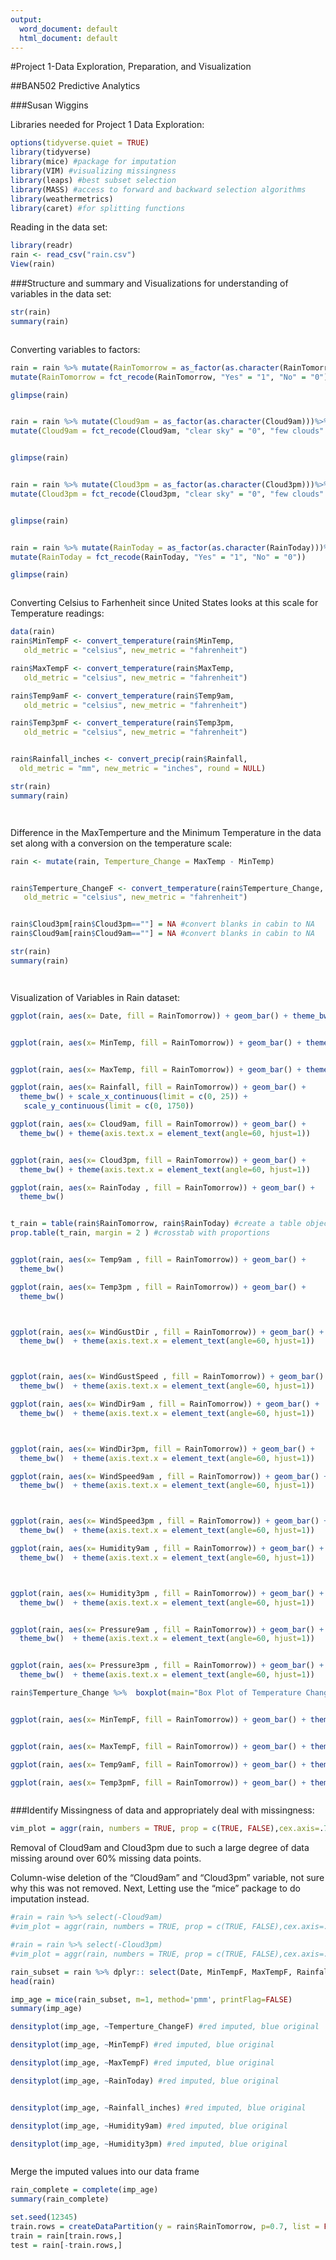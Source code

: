 ---
output:
  word_document: default
  html_document: default
---
#Project 1-Data Exploration, Preparation, and Visualization

##BAN502 Predictive Analytics

###Susan Wiggins

Libraries needed for Project 1 Data Exploration:

```{r}

options(tidyverse.quiet = TRUE)
library(tidyverse)
library(mice) #package for imputation
library(VIM) #visualizing missingness
library(leaps) #best subset selection
library(MASS) #access to forward and backward selection algorithms
library(weathermetrics)
library(caret) #for splitting functions

```

Reading in the data set:

```{r}

library(readr)
rain <- read_csv("rain.csv")
View(rain)


```

###Structure and summary and Visualizations for understanding of variables in the data set:




```{r}


str(rain)
summary(rain)

```

```{r}



```



Converting variables to factors:

```{r}

rain = rain %>% mutate(RainTomorrow = as_factor(as.character(RainTomorrow)))%>% 
mutate(RainTomorrow = fct_recode(RainTomorrow, "Yes" = "1", "No" = "0"))

glimpse(rain)


rain = rain %>% mutate(Cloud9am = as_factor(as.character(Cloud9am)))%>% 
mutate(Cloud9am = fct_recode(Cloud9am, "clear sky" = "0", "few clouds" = "1",  "2", "scattered clouds" = "3", "4","broken" = "5", "6","7", "completely overcast" = "8"))


glimpse(rain)


rain = rain %>% mutate(Cloud3pm = as_factor(as.character(Cloud3pm)))%>% 
mutate(Cloud3pm = fct_recode(Cloud3pm, "clear sky" = "0", "few clouds" = "1",  "2", "scattered clouds" = "3", "4","broken" = "5", "6","7", "completely overcast" = "8"))


glimpse(rain)


rain = rain %>% mutate(RainToday = as_factor(as.character(RainToday)))%>% 
mutate(RainToday = fct_recode(RainToday, "Yes" = "1", "No" = "0"))

glimpse(rain)



```

Converting Celsius to Farhenheit since United States looks at this scale for 
Temperature readings:

```{r}



data(rain)
rain$MinTempF <- convert_temperature(rain$MinTemp,
   old_metric = "celsius", new_metric = "fahrenheit")

rain$MaxTempF <- convert_temperature(rain$MaxTemp,
   old_metric = "celsius", new_metric = "fahrenheit")

rain$Temp9amF <- convert_temperature(rain$Temp9am,
   old_metric = "celsius", new_metric = "fahrenheit")

rain$Temp3pmF <- convert_temperature(rain$Temp3pm,
   old_metric = "celsius", new_metric = "fahrenheit")


rain$Rainfall_inches <- convert_precip(rain$Rainfall,
  old_metric = "mm", new_metric = "inches", round = NULL)

str(rain)
summary(rain)




```

Difference in the MaxTemperture and the Minimum Temperature in the data set along with a conversion on the temperature scale:

```{r}

rain <- mutate(rain, Temperture_Change = MaxTemp - MinTemp)


rain$Temperture_ChangeF <- convert_temperature(rain$Temperture_Change,
   old_metric = "celsius", new_metric = "fahrenheit")


rain$Cloud3pm[rain$Cloud3pm==""] = NA #convert blanks in cabin to NA
rain$Cloud9am[rain$Cloud9am==""] = NA #convert blanks in cabin to NA

str(rain)
summary(rain)



```



```{r}

```



Visualization of Variables in Rain dataset:

```{r}

ggplot(rain, aes(x= Date, fill = RainTomorrow)) + geom_bar() + theme_bw()



```


```{r}

ggplot(rain, aes(x= MinTemp, fill = RainTomorrow)) + geom_bar() + theme_bw()



```


```{r}


ggplot(rain, aes(x= MaxTemp, fill = RainTomorrow)) + geom_bar() + theme_bw()

```

```{r}

ggplot(rain, aes(x= Rainfall, fill = RainTomorrow)) + geom_bar() + 
  theme_bw() + scale_x_continuous(limit = c(0, 25)) +
   scale_y_continuous(limit = c(0, 1750))
```

```{r}


ggplot(rain, aes(x= Cloud9am, fill = RainTomorrow)) + geom_bar() + 
  theme_bw() + theme(axis.text.x = element_text(angle=60, hjust=1))



```


```{r}


ggplot(rain, aes(x= Cloud3pm, fill = RainTomorrow)) + geom_bar() + 
  theme_bw() + theme(axis.text.x = element_text(angle=60, hjust=1)) 


```


```{r}



ggplot(rain, aes(x= RainToday , fill = RainTomorrow)) + geom_bar() + 
  theme_bw() 



```

```{r}


t_rain = table(rain$RainTomorrow, rain$RainToday) #create a table object
prop.table(t_rain, margin = 2 ) #crosstab with proportions



```


```{r}


ggplot(rain, aes(x= Temp9am , fill = RainTomorrow)) + geom_bar() + 
  theme_bw() 


```



```{r}


ggplot(rain, aes(x= Temp3pm , fill = RainTomorrow)) + geom_bar() + 
  theme_bw() 




```


```{r}



ggplot(rain, aes(x= WindGustDir , fill = RainTomorrow)) + geom_bar() + 
  theme_bw()  + theme(axis.text.x = element_text(angle=60, hjust=1)) 




```



```{r}


ggplot(rain, aes(x= WindGustSpeed , fill = RainTomorrow)) + geom_bar() + 
  theme_bw()  + theme(axis.text.x = element_text(angle=60, hjust=1)) 


```



```{r}

ggplot(rain, aes(x= WindDir9am , fill = RainTomorrow)) + geom_bar() + 
  theme_bw()  + theme(axis.text.x = element_text(angle=60, hjust=1)) 




```

```{r}


ggplot(rain, aes(x= WindDir3pm, fill = RainTomorrow)) + geom_bar() + 
  theme_bw()  + theme(axis.text.x = element_text(angle=60, hjust=1)) 


```

```{r}

ggplot(rain, aes(x= WindSpeed9am , fill = RainTomorrow)) + geom_bar() + 
  theme_bw()  + theme(axis.text.x = element_text(angle=60, hjust=1)) 




```


```{r}


ggplot(rain, aes(x= WindSpeed3pm , fill = RainTomorrow)) + geom_bar() + 
  theme_bw()  + theme(axis.text.x = element_text(angle=60, hjust=1)) 


```


```{r}

ggplot(rain, aes(x= Humidity9am , fill = RainTomorrow)) + geom_bar() + 
  theme_bw()  + theme(axis.text.x = element_text(angle=60, hjust=1)) 




```


```{r}

ggplot(rain, aes(x= Humidity3pm , fill = RainTomorrow)) + geom_bar() + 
  theme_bw()  + theme(axis.text.x = element_text(angle=60, hjust=1)) 



```


```{r}

ggplot(rain, aes(x= Pressure9am , fill = RainTomorrow)) + geom_bar() + 
  theme_bw()  + theme(axis.text.x = element_text(angle=60, hjust=1)) 



```


```{r}


ggplot(rain, aes(x= Pressure3pm , fill = RainTomorrow)) + geom_bar() + 
  theme_bw()  + theme(axis.text.x = element_text(angle=60, hjust=1)) 


```


```{r}




rain$Temperture_Change %>%  boxplot(main="Box Plot of Temperature Change", ylab="TempertureChange", col = "grey")



```


```{r}


ggplot(rain, aes(x= MinTempF, fill = RainTomorrow)) + geom_bar() + theme_bw()



```


```{r}



ggplot(rain, aes(x= MaxTempF, fill = RainTomorrow)) + geom_bar() + theme_bw()


```



```{r}


ggplot(rain, aes(x= Temp9amF, fill = RainTomorrow)) + geom_bar() + theme_bw()


```



```{r}


ggplot(rain, aes(x= Temp3pmF, fill = RainTomorrow)) + geom_bar() + theme_bw()



```

###Identify Missingness of data and appropriately deal with missingness:

```{r}

vim_plot = aggr(rain, numbers = TRUE, prop = c(TRUE, FALSE),cex.axis=.7)


```


Removal of Cloud9am and Cloud3pm due to such a large degree of data missing around over 60% missing data points. 

Column-wise deletion of the "Cloud9am" and "Cloud3pm" variable, not sure why this was not removed. Next, Letting use the "mice" package to do imputation instead.


```{r}

#rain = rain %>% select(-Cloud9am) 
#vim_plot = aggr(rain, numbers = TRUE, prop = c(TRUE, FALSE),cex.axis=.7)

#rain = rain %>% select(-Cloud3pm) 
#vim_plot = aggr(rain, numbers = TRUE, prop = c(TRUE, FALSE),cex.axis=.7)

rain_subset = rain %>% dplyr:: select(Date, MinTempF, MaxTempF, Rainfall_inches, RainTomorrow, RainToday, Temperture_ChangeF, Humidity9am, Humidity3pm)
head(rain)

imp_age = mice(rain_subset, m=1, method='pmm', printFlag=FALSE)
summary(imp_age)


```


```{r}

densityplot(imp_age, ~Temperture_ChangeF) #red imputed, blue original


```

```{r}

densityplot(imp_age, ~MinTempF) #red imputed, blue original


```


```{r}

densityplot(imp_age, ~MaxTempF) #red imputed, blue original


```



```{r}

densityplot(imp_age, ~RainToday) #red imputed, blue original



```


```{r}

densityplot(imp_age, ~Rainfall_inches) #red imputed, blue original


```


```{r}

densityplot(imp_age, ~Humidity9am) #red imputed, blue original

```


```{r}

densityplot(imp_age, ~Humidity3pm) #red imputed, blue original

```



```{r}


```



Merge the imputed values into our data frame 

```{r}

rain_complete = complete(imp_age) 
summary(rain_complete)

```



```{r}



set.seed(12345)
train.rows = createDataPartition(y = rain$RainTomorrow, p=0.7, list = FALSE) #70% in training
train = rain[train.rows,] 
test = rain[-train.rows,]



```



